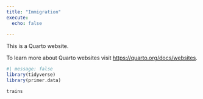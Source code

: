 ```yaml
---
title: "Immigration"
execute:
  echo: false
  
---
```


This is a Quarto website.

To learn more about Quarto websites visit <https://quarto.org/docs/websites>.

```r
#| message: false
library(tidyverse)
library(primer.data)
```

```r
trains
```


